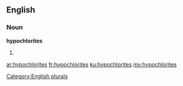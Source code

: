 ==English==

===Noun===
'''hypochlorites'''

# {{plural of|hypochlorite}}

[[Category:English plurals]]

[[ar:hypochlorites]]
[[fr:hypochlorites]]
[[ku:hypochlorites]]
[[my:hypochlorites]]